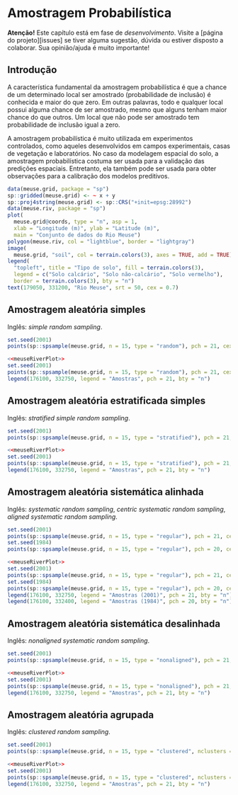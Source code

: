 <!-- # PARTE III -- AMOSTRAGEM ESPACIAL {-} -->

<!-- # Princípios da Amostragem Espacial -->

# Amostragem Probabilística

**Atenção!** Este capítulo está em fase de *desenvolvimento*. Visite a [página do projeto][issues] se tiver 
alguma sugestão, dúvida ou estiver disposto a colaborar. Sua opinião/ajuda é muito importante!

## Introdução

A característica fundamental da amostragem probabilística é que a chance de um determinado local ser amostrado
(probabilidade de inclusão) é conhecida e maior do que zero. Em outras palavras, todo e qualquer local possui 
alguma chance de ser amostrado, mesmo que alguns tenham maior chance do que outros. Um local que não pode ser 
amostrado tem probabilidade de inclusão igual a zero.

A amostragem probabilística é muito utilizada em experimentos controlados, como aqueles desenvolvidos em 
campos experimentais, casas de vegetação e laboratórios. No caso da modelagem espacial do solo, a amostragem
probabilística costuma ser usada para a validação das predições espaciais. Entretanto, ela também pode ser 
usada para obter observações para a calibração dos modelos preditivos.

```r
data(meuse.grid, package = "sp")
sp::gridded(meuse.grid) <- ~ x + y
sp::proj4string(meuse.grid) <- sp::CRS("+init=epsg:28992")
data(meuse.riv, package = "sp")
plot(
  meuse.grid@coords, type = "n", asp = 1,
  xlab = "Longitude (m)", ylab = "Latitude (m)", 
  main = "Conjunto de dados do Rio Meuse")
polygon(meuse.riv, col = "lightblue", border = "lightgray")
image(
  meuse.grid, "soil", col = terrain.colors(3), axes = TRUE, add = TRUE)
legend(
  "topleft", title = "Tipo de solo", fill = terrain.colors(3),
  legend = c("Solo calcário", "Solo não-calcário", "Solo vermelho"),
  border = terrain.colors(3), bty = "n")
text(179050, 331200, "Rio Meuse", srt = 50, cex = 0.7)
```

## Amostragem aleatória simples

Inglês: *simple random sampling*.

```r
set.seed(2001)
points(sp::spsample(meuse.grid, n = 15, type = "random"), pch = 21, cex = 0.75)
```

```r
<<meuseRiverPlot>>
set.seed(2001)
points(sp::spsample(meuse.grid, n = 15, type = "random"), pch = 21, cex = 0.75)
legend(176100, 332750, legend = "Amostras", pch = 21, bty = "n")
```

## Amostragem aleatória estratificada simples

Inglês: *stratified simple random sampling*.

```r
set.seed(2001)
points(sp::spsample(meuse.grid, n = 15, type = "stratified"), pch = 21, cex = 0.75)
```

```r
<<meuseRiverPlot>>
set.seed(2001)
points(sp::spsample(meuse.grid, n = 15, type = "stratified"), pch = 21, cex = 0.75)
legend(176100, 332750, legend = "Amostras", pch = 21, bty = "n")
```

## Amostragem aleatória sistemática alinhada

Inglês: *systematic random sampling*, *centric systematic random sampling*, 
*aligned systematic random sampling*.

```r
set.seed(2001)
points(sp::spsample(meuse.grid, n = 15, type = "regular"), pch = 21, cex = 0.75)
set.seed(1984)
points(sp::spsample(meuse.grid, n = 15, type = "regular"), pch = 20, cex = 0.75)
```

```r
<<meuseRiverPlot>>
set.seed(2001)
points(sp::spsample(meuse.grid, n = 15, type = "regular"), pch = 21, cex = 0.75)
set.seed(1984)
points(sp::spsample(meuse.grid, n = 15, type = "regular"), pch = 20, cex = 0.75)
legend(176100, 332750, legend = "Amostras (2001)", pch = 21, bty = "n")
legend(176100, 332400, legend = "Amostras (1984)", pch = 20, bty = "n")
```

## Amostragem aleatória sistemática desalinhada

Inglês: *nonaligned systematic random sampling*.

```r
set.seed(2001)
points(sp::spsample(meuse.grid, n = 15, type = "nonaligned"), pch = 21, cex = 0.75)
```

```r
<<meuseRiverPlot>>
set.seed(2001)
points(sp::spsample(meuse.grid, n = 15, type = "nonaligned"), pch = 21, cex = 0.75)
legend(176100, 332750, legend = "Amostras", pch = 21, bty = "n")
```

## Amostragem aleatória agrupada

Inglês: *clustered random sampling*.

```r
set.seed(2001)
points(sp::spsample(meuse.grid, n = 15, type = "clustered", nclusters = 6), pch = 21, cex = 0.75)
```

```r
<<meuseRiverPlot>>
set.seed(2001)
points(sp::spsample(meuse.grid, n = 15, type = "clustered", nclusters = 6), pch = 21, cex = 0.75)
legend(176100, 332750, legend = "Amostras", pch = 21, bty = "n")
```

<!-- # Amostragem Não-Probabilística -->

